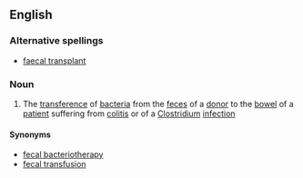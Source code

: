 ==English==

===Alternative spellings===
* [[faecal transplant]]

===Noun===
{{en-noun|sg=[[fecal]] [[transplant]]}}

# {{medicine}} The [[transference]] of [[bacteria]] from the [[feces]] of a [[donor]] to the [[bowel]] of a [[patient]] suffering from [[colitis]] or of a [[Clostridium]] [[infection]]

====Synonyms====
* [[fecal bacteriotherapy]]
* [[fecal transfusion]]